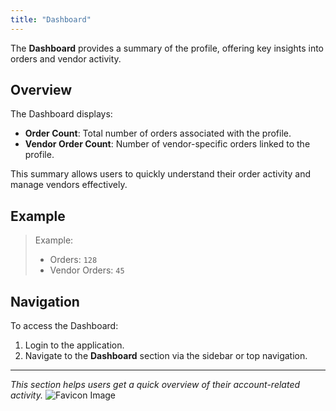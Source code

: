 ```yaml
---
title: "Dashboard"
---
```


The **Dashboard** provides a summary of the profile, offering key insights into orders and vendor activity.

## Overview

The Dashboard displays:

- **Order Count**: Total number of orders associated with the profile.
- **Vendor Order Count**: Number of vendor-specific orders linked to the profile.

This summary allows users to quickly understand their order activity and manage vendors effectively.

## Example

> Example:
>
> - Orders: `128`
> - Vendor Orders: `45`

## Navigation

To access the Dashboard:

1. Login to the application.
2. Navigate to the **Dashboard** section via the sidebar or top navigation.

---

_This section helps users get a quick overview of their account-related activity._
![Favicon Image](/images/dashboard.png)
